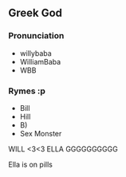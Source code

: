 ==Greek God==

===Pronunciation===
* willybaba
*WilliamBaba
*WBB

===Rymes :p===
*Bill
*Hill
*B)
*Sex Monster
WILL <3<3 ELLA GGGGGGGGGG

Ella is on pills